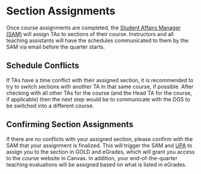 # Section Assignments

Once course assignments are completed, the [Student Affairs Manager (SAM)](#Staff)  will assign TAs to sections of their course. Instructors and all teaching assistants will have the schedules communicated to them by the SAM via email before the quarter starts. 

## Schedule Conflicts 

If TAs have a time conflict with their assigned section, it is recommended to try to switch sections with another TA in that same course, if possible. After checking with all other TAs for the course (and the Head TA for the course, if applicable) then the next step would be to communicate with the DGS to be switched into a different course.

## Confirming Section Assignments 

If there are no conflicts with your assigned section, please confirm with the SAM that your assignment is finalized. This will trigger the SAM and <span title="Undergraduate Program Advisors">[UPA]{.underline}</span> to assign you to the section in GOLD and eGrades, which will grant you access to the course website in Canvas. In addition, your end-of-the-quarter teaching evaluations will be assigned based on what is listed in eGrades.

